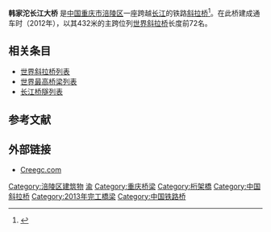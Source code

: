 {{Infobox bridge
| bridge_name      = 韩家沱长江大桥
| image            = Hanjiatuo Yangtze River Bridge.JPG
| image_size       = 
| alt              =
| caption          =
| official_name    =
| other_name       = 
| carries          = [[渝利铁路|渝利铁路]]
| crosses          = [[长江|长江]]
| locale           = [[中国|中国]][[重庆市|重庆市]][[涪陵区|涪陵区]]
| owner            =
| maint            =
| id               =
| architect        =
| designer         = 
| engineering      =
| design           = [[斜拉桥|斜拉桥]]
| material         = 钢/混凝土
| length           = 1137m
| width            = 
| height           = 
| mainspan         = 432m
| spans            =
| pierswater       =
| load             =
| clearance        = 
| below            =
| life             =
| builder          =
| fabricator       =
| begin            =
| complete         = 2012
| cost             =
| open             = 
| inaugurated      =
| toll             =
| traffic          =
| preceded         =
| followed         =
| heritage         =
| collapsed        =
| closed           =
| replaces         =
| coordinates      = {{coord|29.767694|N|107.417278|E|region:CN_type:landmark|display=inline,title}}
| references       =
}}

'''韩家沱长江大桥''' 是[[中国|中国]][[重庆市|重庆市]][[涪陵区|涪陵区]]一座跨越[[长江|长江]]的铁路[[斜拉桥|斜拉桥]]<ref>{{cite web | url=http://www.tumukeji.com/article/20847.html | title=先进技术助力韩家沱长江大桥提前合龙 | publisher=中国土木科技网 | date=2013年1月28日 | author= | access-date=2013年5月14日 | archive-date=2020年6月15日 | archive-url=https://web.archive.org/web/20200615173312/http://www.tumukeji.com/article/20847.html | dead-url=no }}</ref>。在此桥建成通车时（2012年），以其432米的主跨位列[[世界斜拉桥列表|世界斜拉桥]]长度前72名。

==相关条目==
*[[世界斜拉桥列表|世界斜拉桥列表]]
*[[世界最高桥梁列表|世界最高桥梁列表]]
*[[长江桥隧列表|长江桥隧列表]]

==参考文献==
{{Reflist}}

==外部链接==
*[http://www.creegc.com/English/Achievement/ScienceView.aspx?ID=529 Creegc.com] {{Wayback|url=http://www.creegc.com/English/Achievement/ScienceView.aspx?ID=529 |date=20130927134821 }}

{{Crossings navbox
|structure       = [[长江桥隧列表|桥梁与隧道]]
|place           = [[长江|长江]]
|bridge          = 韩家沱长江大桥
|bridge signs    = {{中国铁路名|渝利铁路}}
|upstream        = [[涪陵长江管道桥|涪陵长江管道桥]]
|upstream signs  = 八一六厂输气管线
|downstream      = [[豐都長江大橋|豐都長江大橋]]
|downstream signs = {{中国国道名|351}}
}}
{{重慶橋樑}}

{{DEFAULTSORT:H}}
[[Category:涪陵区建筑物|Category:涪陵区建筑物]]
[[Category:长江大桥|渝]]
[[Category:重庆桥梁|Category:重庆桥梁]]
[[Category:桁架橋|Category:桁架橋]]
[[Category:中国斜拉桥|Category:中国斜拉桥]]
[[Category:2013年完工橋梁|Category:2013年完工橋梁]]
[[Category:中国铁路桥|Category:中国铁路桥]]